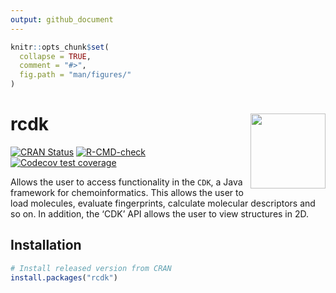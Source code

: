 ```yaml
---
output: github_document
---
```


<!-- README.md is generated from README.Rmd. Please edit that file -->

```r
knitr::opts_chunk$set(
  collapse = TRUE,
  comment = "#>",
  fig.path = "man/figures/"
)
```

# rcdk <img src="man/figures/logo.png" align="right" alt="" width="120" />

<!-- badges: start -->
[![CRAN Status](https://www.r-pkg.org/badges/version/rcdk)](https://cran.r-project.org/package=rcdk){.rcdk-release}
[![R-CMD-check](https://github.com/CDK-R/rcdk/workflows/R-CMD-check/badge.svg)](https://github.com/CDK-R/cdkr/actions){.rcdk-devel}
[![Codecov test coverage](https://codecov.io/gh/r-lib/rcdk/branch/main/graph/badge.svg)](https://app.codecov.io/gh/CDK-R/cdkr?branch=main)
<!-- badges: end -->

Allows the user to access functionality in the `CDK`, a Java framework for chemoinformatics. This allows the user to load molecules, evaluate fingerprints, calculate molecular descriptors and so on. In addition, the 'CDK' API allows the user to view structures in 2D.


## Installation

::: .rcdk-release
```r
# Install released version from CRAN
install.packages("rcdk")
```
:::



